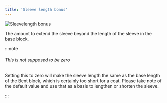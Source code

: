 ```yaml
---
title: 'Sleeve length bonus'
---
```


![Sleevelength bonus](./sleevelengthbonus.svg)

The amount to extend the sleeve beyond the length of the sleeve in the base block.

:::note

###### This is not supposed to be zero

Setting this to zero will make the sleeve length the same as the base length of the Bent block,
which is certainly too short for a coat.
Please take note of the default value and use that as a basis to lengthen or shorten the sleeve.

:::
